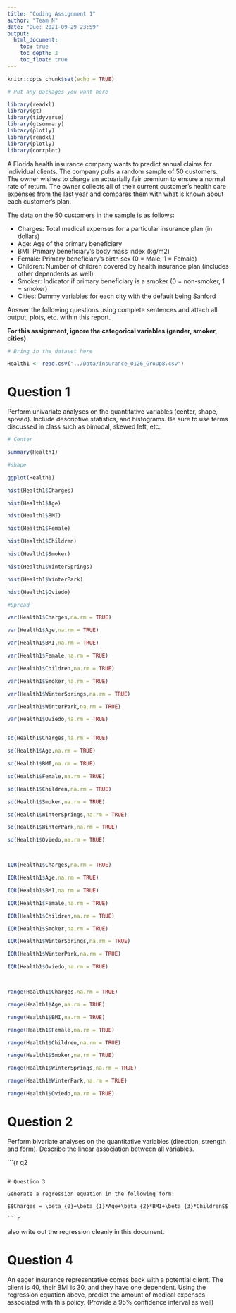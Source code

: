 ```yaml
---
title: "Coding Assignment 1"
author: "Team N"
date: "Due: 2021-09-29 23:59"
output: 
  html_document:
    toc: true
    toc_depth: 2
    toc_float: true
---
```


```r
knitr::opts_chunk$set(echo = TRUE)
```

```r
# Put any packages you want here

library(readxl)
library(gt)
library(tidyverse)
library(gtsummary)
library(plotly)
library(readxl)
library(plotly)
library(corrplot)

```


A Florida health insurance company wants to predict annual claims for individual clients. The company pulls a random sample of 50 customers. The owner wishes to charge an actuarially fair premium to ensure a normal rate of return. The owner collects all of their current customer’s health care expenses from the last year and compares them with what is known about each customer’s plan. 

The data on the 50 customers in the sample is as follows:

-	Charges: Total medical expenses for a particular insurance plan (in dollars)
-	Age: Age of the primary beneficiary
-	BMI: Primary beneficiary’s body mass index (kg/m2)
-	Female: Primary beneficiary’s birth sex (0 = Male, 1 = Female)
-	Children: Number of children covered by health insurance plan (includes other dependents as well)
-	Smoker: Indicator if primary beneficiary is a smoker (0 = non-smoker, 1 = smoker)
-	Cities: Dummy variables for each city with the default being Sanford

Answer the following questions using complete sentences and attach all output, plots, etc. within this report.


**For this assignment, ignore the categorical variables (gender, smoker, cities)**

```r
# Bring in the dataset here

Health1 <- read.csv("../Data/insurance_0126_Group8.csv")

```



# Question 1

Perform univariate analyses on the quantitative variables (center, shape, spread). Include descriptive statistics, and histograms. Be sure to use terms discussed in class such as bimodal, skewed left, etc.

```r

# Center 

summary(Health1)

#shape

ggplot(Health1)

hist(Health1$Charges)

hist(Health1$Age)

hist(Health1$BMI)

hist(Health1$Female)

hist(Health1$Children)

hist(Health1$Smoker)

hist(Health1$WinterSprings)

hist(Health1$WinterPark)

hist(Health1$Oviedo)

#Spread 

var(Health1$Charges,na.rm = TRUE)

var(Health1$Age,na.rm = TRUE)

var(Health1$BMI,na.rm = TRUE)

var(Health1$Female,na.rm = TRUE)

var(Health1$Children,na.rm = TRUE)

var(Health1$Smoker,na.rm = TRUE)

var(Health1$WinterSprings,na.rm = TRUE)

var(Health1$WinterPark,na.rm = TRUE)

var(Health1$Oviedo,na.rm = TRUE)


sd(Health1$Charges,na.rm = TRUE)

sd(Health1$Age,na.rm = TRUE)

sd(Health1$BMI,na.rm = TRUE)

sd(Health1$Female,na.rm = TRUE)

sd(Health1$Children,na.rm = TRUE)

sd(Health1$Smoker,na.rm = TRUE)

sd(Health1$WinterSprings,na.rm = TRUE)

sd(Health1$WinterPark,na.rm = TRUE)

sd(Health1$Oviedo,na.rm = TRUE)



IQR(Health1$Charges,na.rm = TRUE)

IQR(Health1$Age,na.rm = TRUE)

IQR(Health1$BMI,na.rm = TRUE)

IQR(Health1$Female,na.rm = TRUE)

IQR(Health1$Children,na.rm = TRUE)

IQR(Health1$Smoker,na.rm = TRUE)

IQR(Health1$WinterSprings,na.rm = TRUE)

IQR(Health1$WinterPark,na.rm = TRUE)

IQR(Health1$Oviedo,na.rm = TRUE)



range(Health1$Charges,na.rm = TRUE)

range(Health1$Age,na.rm = TRUE)

range(Health1$BMI,na.rm = TRUE)

range(Health1$Female,na.rm = TRUE)

range(Health1$Children,na.rm = TRUE)

range(Health1$Smoker,na.rm = TRUE)

range(Health1$WinterSprings,na.rm = TRUE)

range(Health1$WinterPark,na.rm = TRUE)

range(Health1$Oviedo,na.rm = TRUE)


```

# Question 2

Perform bivariate analyses on the quantitative variables (direction, strength and form). Describe the linear association between all variables. 

```{r q2

```

# Question 3

Generate a regression equation in the following form:

$$Charges = \beta_{0}+\beta_{1}*Age+\beta_{2}*BMI+\beta_{3}*Children$$

```r

```

also write out the regression cleanly in this document.

# Question 4

An eager insurance representative comes back with a potential client. The client is 40, their BMI is 30, and they have one dependent. Using the regression equation above, predict the amount of medical expenses associated with this policy. (Provide a 95% confidence interval as well)


```r

```